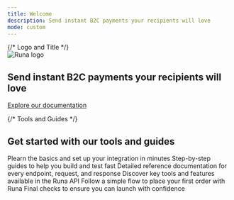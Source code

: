 ```yaml
---
title: Welcome
description: Send instant B2C payments your recipients will love
mode: custom
---
```


<div style={{
    minHeight: "85vh",
  display: "flex",
  flexDirection: "column",
  alignItems: "center",
  justifyContent: "flex-start",
}}>
  {/* Logo and Title */}
  <div style={{ 
    flexGrow: 1,
    display: "flex", 
    flexDirection: "column",
    alignItems: "center",
    backgroundColor: "black",
    backgroundImage: "url(https://brand-assets.runa.io/bubbles-dark-1.png)",
    backgroundPosition: "center",
    backgroundRepeat: "no-repeat",
    width: "100%", padding: "6rem 0",
    boxShadow: "0 0 20px 2px rgba(0, 0, 0, 0.4)",
    }} className='dark'>
  <div style={{
    background: "rgba(0,0,0,0.8)",
    backdropFilter: "blur(6px) saturate(70%)",
    padding: "2rem 3rem",
    borderRadius: 16,
    display: "flex",
    flexDirection: "column",
    alignItems: "center"
    }}>
    <img src="https://brand-assets.runa.io/logo-horizontal-white.svg" width={240} alt="Runa logo" style={{pointerEvents: "none"}} />
    <h2 style={{ margin: "1.25em 0", fontSize: "1.25rem", fontWeight: 800, textAlign: "center", color: "#fff" }}>
      Send instant B2C payments your recipients will love
    </h2>
    <a
      href="/introduction"
      style={{
        padding: "0.75rem 2rem",
        border: "2px solid #4fff7b",
        borderRadius: 24,
        color: "#fff",
        background: "transparent",
        fontWeight: 600,
        textDecoration: "none",
        fontSize: "1rem",
        transition: "background 0.2s, color 0.2s",
        textTransform: "uppercase"
      }}
    >
      Explore our documentation
    </a>
    </div>
  </div>

{/* Tools and Guides */}

  <div style={{
    flexGrow: 2,
    width: "100%",
    display: "flex",
    flexDirection: "column",
    alignItems: "center",
    padding: "6rem 0"
  }}>
  <div style={{
        maxWidth: 1100,
    display: "flex",
    flexDirection: "column",
    alignItems: "center",
  }}>
    <h2 style={{ fontSize: "1.5rem", fontWeight: 600, marginBottom: "2rem" }} className='text-black dark:text-white'>
      Get started with our tools and guides
    </h2>
    <CardGroup cols={3} rows={2}>
  <Card
    title="Get started"
    icon="flag-swallowtail"
    href="/introduction"
    style={{
      backgroundColor: "#000",
      color: "#fff",
      border: "2px solid #4fff7b",
      borderRadius: 24,
      padding: "0.75rem 2rem",
    }}
  >
    Plearn the basics and set up your integration in minutes
  </Card>
  <Card
    title="API Guides"
    icon="book"
    href="/getting-started/steps"
  >
    Step-by-step guides to help you build and test fast
  </Card>
  <Card
    title="API Reference"
    icon="gear"
    href="/reference"
  >
    Detailed reference documentation for every endpoint, request, and response
  </Card>
  <Card
    title="Features"
    icon="list"
    href="/introduction"
  >
    Discover key tools and features available in the Runa API
  </Card>
  <Card
    title="Make your first order"
    icon="paper-plane"
    href="/getting-started/first-order/which-mode"
  >
    Follow a simple flow to place your first order with Runa
  </Card>
  <Card
    title="Before you go live"
    icon="ballot-check"
    href="/best-practices/before-you-go-live"
  >
    Final checks to ensure you can launch with confidence
  </Card>
</CardGroup>
</div>
  </div>
</div>

